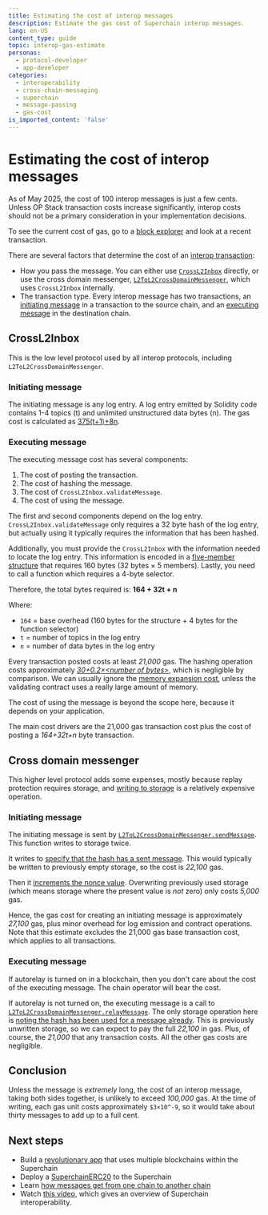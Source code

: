 ```yaml
---
title: Estimating the cost of interop messages
description: Estimate the gas cost of Superchain interop messages.
lang: en-US
content_type: guide
topic: interop-gas-estimate
personas:
  - protocol-developer
  - app-developer
categories:
  - interoperability
  - cross-chain-messaging
  - superchain
  - message-passing
  - gas-cost
is_imported_content: 'false'
---
```



<InteropCallout />

# Estimating the cost of interop messages

<Callout type="info">
As of May 2025, the cost of 100 interop messages is just a few cents.
Unless OP Stack transaction costs increase significantly, interop costs should not be a primary consideration in your implementation decisions.

To see the current cost of gas, go to a [block explorer](https://optimism.blockscout.com/) and look at a recent transaction.
</Callout>

There are several factors that determine the cost of an [interop transaction](/interop/message-passing):

*   How you pass the message.
    You can either use [`CrossL2Inbox`](https://github.com/ethereum-optimism/optimism/blob/develop/packages/contracts-bedrock/src/L2/CrossL2Inbox.sol) directly, or use the cross domain messenger, [`L2ToL2CrossDomainMessenger`](https://github.com/ethereum-optimism/optimism/blob/develop/packages/contracts-bedrock/src/L2/L2ToL2CrossDomainMessenger.sol), which uses `CrossL2Inbox` internally.
*   The transaction type.
    Every interop message has two transactions, an [initiating message](/interop/message-passing#initiating-message) in a transaction to the source chain, and an [executing message](/interop/message-passing#executing-message) in the destination chain.

## CrossL2Inbox

This is the low level protocol used by all interop protocols, including `L2ToL2CrossDomainMessenger`.

### Initiating message

The initiating message is any log entry. 
A log entry emitted by Solidity code contains 1-4 topics (t) and unlimited unstructured data bytes (n). 
The gas cost is calculated as [375(t+1)+8n](https://www.evm.codes/?fork=cancun#a1).

### Executing message

The executing message cost has several components:

1.  The cost of posting the transaction.
2.  The cost of hashing the message.
3.  The cost of `CrossL2Inbox.validateMessage`.
4.  The cost of using the message.

The first and second components depend on the log entry.
`CrossL2Inbox.validateMessage` only requires a 32 byte hash of the log entry, but actually using it typically requires the information that has been hashed.

Additionally, you must provide the `CrossL2Inbox` with the information needed to locate the log entry. 
This information is encoded in a [five-member structure](https://github.com/ethereum-optimism/optimism/blob/develop/packages/contracts-bedrock/src/L2/CrossL2Inbox.sol#L7-L19) that requires 160 bytes (32 bytes × 5 members). 
Lastly, you need to call a function which requires a 4-byte selector.

Therefore, the total bytes required is: **164 + 32t + n**

Where:
*   `164` = base overhead (160 bytes for the structure + 4 bytes for the function selector)
*   `t` = number of topics in the log entry
*   `n` = number of data bytes in the log entry

Every transaction posted costs at least *21,000* gas.
The hashing operation costs approximately [*30+0.2×\<number of bytes>*](https://www.evm.codes/?fork=cancun#20), which is negligible by comparison.
We can usually ignore the [memory expansion cost](https://www.evm.codes/about#memoryexpansion), unless the validating contract uses a really large amount of memory.

The cost of using the message is beyond the scope here, because it depends on your application.

The main cost drivers are the 21,000 gas transaction cost plus the cost of posting a *164+32t+n* byte transaction.

## Cross domain messenger

This higher level protocol adds some expenses, mostly because replay protection requires storage, and [writing to storage](https://www.evm.codes/?fork=cancun#55) is a relatively expensive operation.

### Initiating message

The initiating message is sent by [`L2ToL2CrossDomainMessenger.sendMessage`](https://github.com/ethereum-optimism/optimism/blob/develop/packages/contracts-bedrock/src/L2/L2ToL2CrossDomainMessenger.sol#L128-L161). This function writes to storage twice.

It writes to [specify that the hash has a sent message](https://github.com/ethereum-optimism/optimism/blob/develop/packages/contracts-bedrock/src/L2/L2ToL2CrossDomainMessenger.sol#L157).
This would typically be written to previously empty storage, so the cost is *22,100* gas.

Then it [increments the nonce value](https://github.com/ethereum-optimism/optimism/blob/develop/packages/contracts-bedrock/src/L2/L2ToL2CrossDomainMessenger.sol#L158).
Overwriting previously used storage (which means storage where the present value is *not* zero) only costs *5,000* gas.

Hence, the gas cost for creating an initiating message is approximately *27,100* gas, plus minor overhead for log emission and contract operations.
Note that this estimate excludes the 21,000 gas base transaction cost, which applies to all transactions.

### Executing message

If autorelay is turned on in a blockchain, then you don't care about the cost of the executing message.
The chain operator will bear the cost.

If autorelay is not turned on, the executing message is a call to [`L2ToL2CrossDomainMessenger.relayMessage`](https://github.com/ethereum-optimism/optimism/blob/develop/packages/contracts-bedrock/src/L2/L2ToL2CrossDomainMessenger.sol#L197-L256).
The only storage operation here is [noting the hash has been used for a message already](https://github.com/ethereum-optimism/optimism/blob/develop/packages/contracts-bedrock/src/L2/L2ToL2CrossDomainMessenger.sol#L241).
This is previously unwritten storage, so we can expect to pay the full *22,100* in gas.
Plus, of course, the *21,000* that any transaction costs.
All the other gas costs are negligible.

## Conclusion

Unless the message is *extremely* long, the cost of an interop message, taking both sides together, is unlikely to exceed *100,000* gas.
At the time of writing, each gas unit costs approximately `$3×10^-9`, so it would take about thirty messages to add up to a full cent.

## Next steps

*   Build a [revolutionary app](/app-developers/get-started) that uses multiple blockchains within the Superchain
*   Deploy a [SuperchainERC20](/interop/tutorials/deploy-superchain-erc20) to the Superchain
*   Learn [how messages get from one chain to another chain](/interop/message-passing)
*   Watch [this video](https://www.youtube.com/watch?v=FKc5RgjtGes), which gives an overview of Superchain interoperability.

